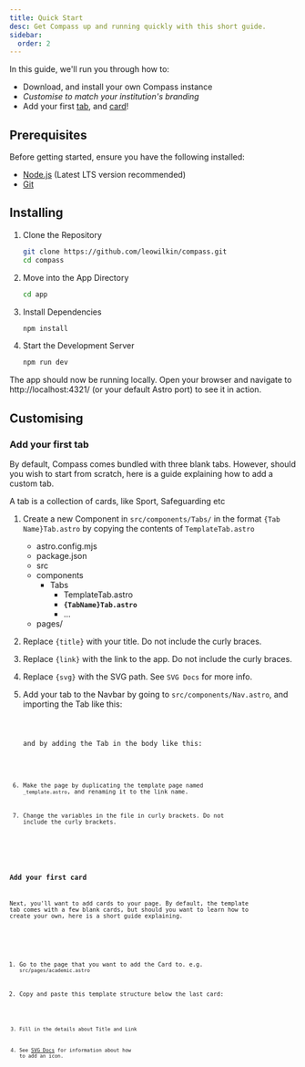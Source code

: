 ```yaml
---
title: Quick Start
desc: Get Compass up and running quickly with this short guide.
sidebar:
  order: 2
---
```



In this guide, we'll run you through how to:

- Download, and install your own Compass instance
- _Customise to match your institution's branding_ <Badge text="Stub" variant="caution" />
- Add your first [tab](/guides/new-tab), and [card](/guides/adding-cards)!

## Prerequisites

Before getting started, ensure you have the following installed:

- [Node.js](https://nodejs.org/) (Latest LTS version recommended)
- [Git](https://git-scm.com/)

## Installing

<Steps>

1. Clone the Repository

    ```sh
    git clone https://github.com/leowilkin/compass.git
    cd compass
    ```

2. Move into the App Directory

    ```sh
    cd app
    ```

3. Install Dependencies

    ```sh
    npm install
    ```

4. Start the Development Server

    ```sh
    npm run dev
    ```
</Steps>

The app should now be running locally. Open your browser and navigate to http://localhost:4321/ (or your default Astro port) to see it in action.

## Customising

### Add your first tab

By default, Compass comes bundled with three blank tabs. However, should you wish to start from scratch, here is a guide explaining how to add a custom tab.

A tab is a collection of cards, like Sport, Safeguarding etc

<Steps>

1. Create a new Component in `src/components/Tabs/` in the format `{Tab Name}Tab.astro` by copying the contents of `TemplateTab.astro`

    <FileTree>

    - astro.config.mjs
    - package.json
    - src
    - components
        - Tabs
            - TemplateTab.astro
            - **`{TabName}Tab.astro`**
            - ...
    - pages/

    </FileTree>

2. Replace `{title}` with your title. Do not include the curly braces.

3. Replace `{link}` with the link to the app. Do not include the curly braces.

4. Replace `{svg}` with the SVG path. See `SVG Docs` for more info.

5. Add your tab to the Navbar by going to `src/components/Nav.astro`, and importing the Tab like this:

    <Code code="import {Tab Name} from './Tabs/{Tab Name}Tab.astro'" lang="astro" title='src/components/Nav.astro' />

    and by adding the Tab in the body like this:

    <Code code='<{Tab Name} />' lang="astro" title='src/components/Nav.astro' />


6. Make the page by duplicating the template page named `_template.astro`, and renaming it to the link name.

7. Change the variables in the file in curly brackets. Do not include the curly brackets.

</Steps>

### Add your first card

Next, you'll want to add cards to your page. By default, the template tab comes with a few blank cards, but should you want to learn how to create your own, here is a short guide explaining.

<Steps>

1. Go to the page that you want to add the Card to. e.g. `src/pages/academic.astro`

2. Copy and paste this template structure below the last card:

    <Code code='<Card title=" " link=" " svg=" " />' lang="astro" title='src/pages/academic.astro' />

3. Fill in the details about Title and Link

4. See [SVG Docs](/guides/svg) for information about how to add an icon.

</Steps>
